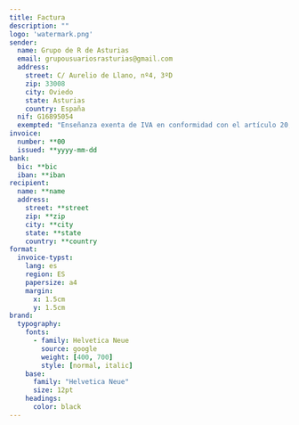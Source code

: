```yaml
---
title: Factura 
description: ""
logo: 'watermark.png'
sender:
  name: Grupo de R de Asturias
  email: grupousuariosrasturias@gmail.com
  address:
    street: C/ Aurelio de Llano, nº4, 3ºD
    zip: 33008
    city: Oviedo
    state: Asturias
    country: España
  nif: G16895054
  exempted: "Enseñanza exenta de IVA en conformidad con el artículo 20, 9º, de la Ley 37/1992, de 28 de diciembre, del Impuesto sobre el Valor Añadido."
invoice:
  number: **00
  issued: **yyyy-mm-dd
bank:
  bic: **bic
  iban: **iban
recipient:
  name: **name
  address:
    street: **street
    zip: **zip
    city: **city
    state: **state
    country: **country
format:
  invoice-typst:
    lang: es
    region: ES
    papersize: a4
    margin:
      x: 1.5cm
      y: 1.5cm
brand:
  typography:
    fonts:
      - family: Helvetica Neue
        source: google
        weight: [400, 700]
        style: [normal, italic]
    base:
      family: "Helvetica Neue"
      size: 12pt
    headings:
      color: black
---
```


<!--
Currently hard to get the right style for the table in markdown.
+------+------------------+--------------------+------------------------+---------------+
| OC   | Representante    | Fecha del servicio | Términos               | Fecha de pago | 
+======+==================+====================+========================+===============+
|      |                  |         yyyy-mm-dd | Actividades formativas |               |
+------+------------------+--------------------+------------------------+---------------+


+--------+-----------------------------------------+----------+-----------+--------+-----------------+
| Código | Descripción                             | Cantidad | Precio    | IVA %  | Importe sin IVA | 
+========+=========================================+==========+===========+========+=================+
|   1002 | Curso de Introducción a R               |     1.00 | *€*       | 0.00%  | *€*             |
+--------+-----------------------------------------+----------+-----------+--------+-----------------+
|                                                                                                    |
+-------------------------------------------------------------+-----------------+--------------------+
|                                                             | Importe sin IVA | *€*                |
+-------------------------------------------------------------+-----------------+--------------------+
|                                                             | IVA             | *€*                |
+-------------------------------------------------------------+-----------------+--------------------+
|                                                             | Total           | *€*                |
+-------------------------------------------------------------+-----------------+--------------------+
-->

```{=typst}
#set text(size: 10pt)
#table(
  columns: (10%, 20%, 20%, 30%, 20%),
  rows: 18pt,
  fill: (col, row) => 
    if (row == 0 and col in (0, 1, 2, 3, 4, 5)) or (row == 6 and col in (2, 3, 4, 5)) {
      luma(240)
    } else {
      white
    },
  inset: 0pt,
  align: (center + horizon),
  stroke: none,
  [*OC*], [*Representante*], [*Fecha del servicio*], [*Términos*], [*Fecha de pago*],
  [], [], [yyyy-mm-dd], [Actividades formativas], []
)
#line(
  length: 100%, 
  stroke: 1pt
)
#table(
  columns: (10%, 45%, 10%, 10%, 10%, 15%),
  rows: 18pt,
  fill: (col, row) => 
    if (row == 0 and col in (0, 1, 2, 3, 4, 5, 6)) or (row == 6 and col in (2, 3, 4, 5, 6)) {
      luma(240)
    } else {
      white
    },
  inset: 0pt,
  align: (center + horizon),
  stroke: none,
  [*Código*], [*Descripción*], [*Cantidad*], [*Precio*], [*IVA %*], [*Importe sin IVA*],
  [1002], [Curso de Introducción a R], [1.00], [€], [0.00 %], [€],
  [], [], [], [], [], []
)
#table(
  columns: (62%, 25%, 3%, 10%),
  rows: 18pt,
  fill: white,
  inset: 0pt,
  align: (left, right, left),
  stroke: none,
  [], [*Importe total sin IVA*], [], [€],
  [], [*IVA*], [], [€],
  [], [*Total*], [], [€]
)
```
